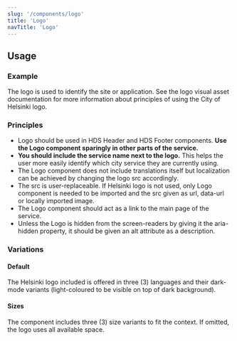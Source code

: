 ```yaml
---
slug: '/components/logo'
title: 'Logo'
navTitle: 'Logo'
---
```




## Usage

### Example

<PlaygroundPreview>
  <Logo src={logoFi} size={LogoSize.Medium} alt="logo"/>
</PlaygroundPreview>

The logo is used to identify the site or application.
See the <InternalLink size="M" href="/foundation/visual-assets/logo">logo visual asset documentation</InternalLink> for more information about principles of using the City of Helsinki logo.

### Principles

- Logo should be used in HDS Header and HDS Footer components. **Use the Logo component sparingly in other parts of the service.**
- **You should include the service name next to the logo.** This helps the user more easily identify which city service they are currently using.
- The Logo component does not include translations itself but localization can be achieved by changing the logo src accordingly.
- The src is user-replaceable. If Helsinki logo is not used, only Logo component is needed to be imported and the src given as url, data-url or locally imported image.
- The Logo component should act as a link to the main page of the service.
- Unless the Logo is hidden from the screen-readers by giving it the aria-hidden property, it should be given an alt attribute as a description. 

### Variations

#### Default

The Helsinki logo included is offered in three (3) languages and their dark-mode variants (light-coloured to be visible on top of dark background).

<PlaygroundPreview>
  <Logo src={logoFi} size={LogoSize.Medium} style={{marginRight: 'var(--spacing-xs)'}} alt="Helsingin kaupunki" />
  <Logo src={logoSv} size={LogoSize.Medium} style={{marginRight: 'var(--spacing-xs)'}} alt="Helsingin kaupunki" />
  <Logo src={logoRu} size={LogoSize.Medium} style={{marginRight: 'var(--spacing-xs)'}} alt="Helsingin kaupunki" />
  <Logo src={logoFiDark} size={LogoSize.Medium} style={{marginRight: 'var(--spacing-xs)', background: "black"}} alt="Helsingin kaupunki" />
  <Logo src={logoSvDark} size={LogoSize.Medium} style={{marginRight: 'var(--spacing-xs)', background: "black"}} alt="Helsingin kaupunki" />
  <Logo src={logoRuDark} size={LogoSize.Medium} style={{background: "black"}} alt="Helsingin kaupunki" />
</PlaygroundPreview>

#### Sizes

The component includes three (3) size variants to fit the context. If omitted, the logo uses all available space.

<PlaygroundPreview>
  <Logo src={logoFi} size={LogoSize.Small} style={{marginRight: 'var(--spacing-xs)'}} alt="Helsingin kaupunki" />
  <Logo src={logoFi} size={LogoSize.Medium} style={{marginRight: 'var(--spacing-xs)'}} alt="Helsingin kaupunki" />
  <Logo src={logoFi} size={LogoSize.Large} alt="Helsingin kaupunki" />
</PlaygroundPreview>
